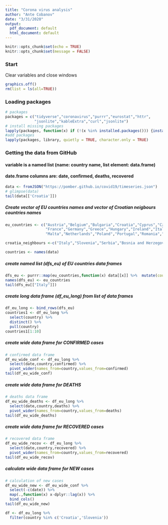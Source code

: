 ```yaml
---
title: "Corona virus analysis"
author: "Ante Cobanov"
date: "3/31/2020"
output:
  pdf_document: default
  html_document: default
---
```


```r
knitr::opts_chunk$set(echo = TRUE)
knitr::opts_chunk$set(message = FALSE)
```

### Start

Clear variables and close windows 

```r
graphics.off()
rm(list = ls(all=TRUE))
```

### Loading packages

```r
# packages
packages = c("tidyverse","coronavirus","purrr","eurostat","httr",
             "jsonlite","kableExtra","curl","jsonlite")
# install missing packages
lapply(packages, function(x) if (!(x %in% installed.packages())) {install.packages(x)})
#add packages
lapply(packages, library, quietly = TRUE, character.only = TRUE)
```

### Getting the data from GitHub 
#### variable <data> is a named list (name: country name, list element: data.frame)
#### date.frame columns are: date, confirmed, deaths, recovered

```r
data <- fromJSON("https://pomber.github.io/covid19/timeseries.json")
# glimpse(data)
tail(data[['Croatia']])
```

##### Create vector of EU countries names and vector of Croatian neigbours countries names 

```r
eu_countries <- c("Austria","Belgium","Bulgaria","Croatia","Cyprus","Czechia","Denmark","Estonia","Finland",
                  "France","Germany","Greece","Hungary","Ireland","Italy","Latvia","Lithuania","Luxembourg",
                  "Malta","Netherlands","Poland","Portugal","Romania","Slovakia","Slovenia","Spain","Sweden")

croatia_neighbours <-c("Italy","Slovenia","Serbia","Bosnia and Herzegovina","Hungary","Montenegro","Croatia")

countries <- names(data)
```

##### create named list (dfs_eu) of EU countries data frames 

```r
dfs_eu <- purrr::map(eu_countries,function(x) data[[x]] %>%  mutate(country=x))
names(dfs_eu) <- eu_countries
tail(dfs_eu[["Italy"]])
```

##### create long data frame (df_eu_long) from list of data frames

```r
df_eu_long <- bind_rows(dfs_eu)
countries1 <- df_eu_long %>% 
  select(country) %>% 
  distinct() %>%
  pull(country)
countries1[1:10]
```

##### create wide data frame for CONFIRMED cases

```r
# confirmed data frame
df_eu_wide_conf <- df_eu_long %>% 
  select(date,country,confirmed) %>% 
  pivot_wider(names_from=country,values_from=confirmed)
tail(df_eu_wide_conf)
```

##### create wide data frame for DEATHS

```r
# deaths data frame
df_eu_wide_deaths <- df_eu_long %>% 
  select(date,country,deaths) %>% 
  pivot_wider(names_from=country,values_from=deaths)
tail(df_eu_wide_deaths)
```

##### create wide data frame for RECOVERED cases

```r
# recovered data frame
df_eu_wide_recov <- df_eu_long %>% 
  select(date,country,recovered) %>% 
  pivot_wider(names_from=country,values_from=recovered)
tail(df_eu_wide_recov)
```

##### calculate wide data frame for NEW cases

```r
# calculation of new cases
df_eu_wide_new <- df_eu_wide_conf %>% 
  select(-c(date)) %>% 
  map(.,function(x) x-dplyr::lag(x)) %>% 
  bind_cols()
tail(df_eu_wide_new)
```


```r

df <- df_eu_long %>% 
  filter(country %in% c('Croatia','Slovenia'))



```


